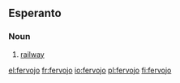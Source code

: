 ==Esperanto==

===Noun===
{{infl|eo|noun}}

# [[railway]]

[[el:fervojo]]
[[fr:fervojo]]
[[io:fervojo]]
[[pl:fervojo]]
[[fi:fervojo]]